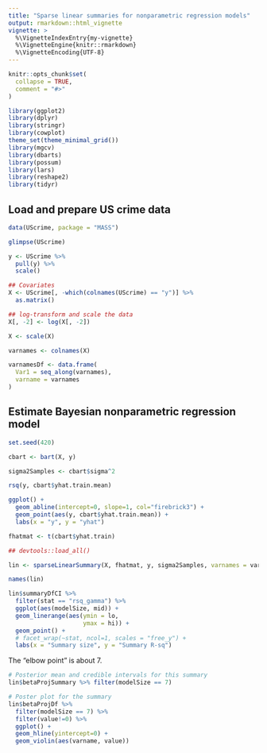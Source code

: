 ```yaml
---
title: "Sparse linear summaries for nonparametric regression models"
output: rmarkdown::html_vignette
vignette: >
  %\VignetteIndexEntry{my-vignette}
  %\VignetteEngine{knitr::rmarkdown}
  %\VignetteEncoding{UTF-8}
---
```


```r
knitr::opts_chunk$set(
  collapse = TRUE,
  comment = "#>"
)
```

```r
library(ggplot2)
library(dplyr)
library(stringr)
library(cowplot)
theme_set(theme_minimal_grid())
library(mgcv)
library(dbarts)
library(possum)
library(lars)
library(reshape2)
library(tidyr)

```

## Load and prepare US crime data

```r
data(UScrime, package = "MASS")

glimpse(UScrime)

y <- UScrime %>%
  pull(y) %>%
  scale()

## Covariates
X <- UScrime[, -which(colnames(UScrime) == "y")] %>%
  as.matrix()

## log-transform and scale the data
X[, -2] <- log(X[, -2])

X <- scale(X)

varnames <- colnames(X)

varnamesDf <- data.frame(
  Var1 = seq_along(varnames),
  varname = varnames
)
```

## Estimate Bayesian nonparametric regression model

```r
set.seed(420)

cbart <- bart(X, y)

sigma2Samples <- cbart$sigma^2

rsq(y, cbart$yhat.train.mean)

ggplot() +
  geom_abline(intercept=0, slope=1, col="firebrick3") + 
  geom_point(aes(y, cbart$yhat.train.mean)) + 
  labs(x = "y", y = "yhat")

fhatmat <- t(cbart$yhat.train)

## devtools::load_all()

lin <- sparseLinearSummary(X, fhatmat, y, sigma2Samples, varnames = varnames)

names(lin)

lin$summaryDfCI %>% 
  filter(stat == "rsq_gamma") %>%
  ggplot(aes(modelSize, mid)) +
  geom_linerange(aes(ymin = lo,
                     ymax = hi)) + 
  geom_point() +
  # facet_wrap(~stat, ncol=1, scales = "free_y") +
  labs(x = "Summary size", y = "Summary R-sq")

```

The "elbow point" is about 7. 

```r
# Posterior mean and credible intervals for this summary
lin$betaProjSummary %>% filter(modelSize == 7)

# Poster plot for the summary
lin$betaProjDf %>%
  filter(modelSize == 7) %>% 
  filter(value!=0) %>%
  ggplot() +
  geom_hline(yintercept=0) + 
  geom_violin(aes(varname, value))
```



<!-- comment -->


[possum]: https://www.tandfonline.com/doi/abs/10.1080/10618600.2020.1796684?journalCode=ucgs20
[sw]: https://spencerwoody.github.io/

